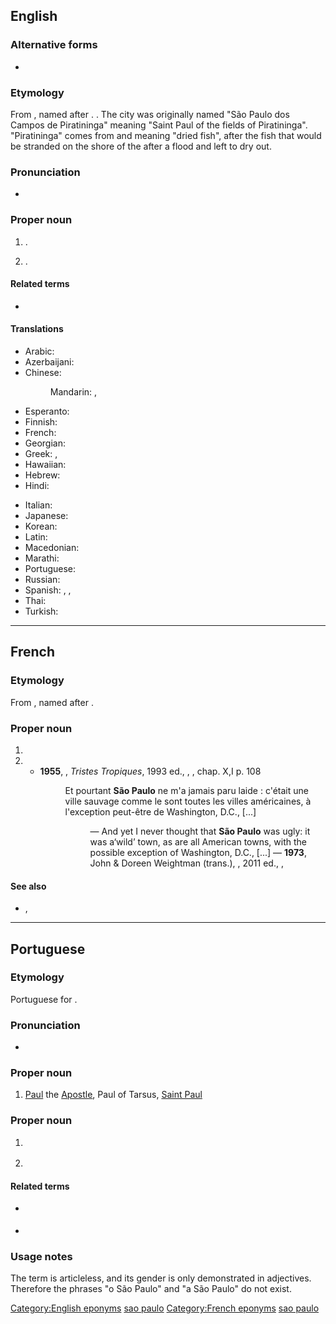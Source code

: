 {{also|Sao Paulo}}
==English==
{{wikipedia}}

===Alternative forms===
* {{alter|en|Sao Paulo}}

===Etymology===
From {{bor|en|pt|-}}, named after {{w|Saint Paul}}. {{doublet|en|Saint Paul}}. The city was originally named "São Paulo dos Campos de Piratininga" meaning "Saint Paul of the fields of Piratininga". "Piratininga" comes from {{der|en|tpw|pirá||fish}} and {{der|en|tpw|tininga||to dry}} meaning "dried fish", after the fish that would be stranded on the shore of the {{w|Tietê River}} after a flood and left to dry out.

===Pronunciation===
* {{IPA|en|/ˌsaʊ ˈpaʊ.loʊ/}}

===Proper noun===
{{en-proper noun|head=São Paulo}}

# {{place|en|state|r/Southeast Region|c/Brazil|capital=São Paulo}}.
# {{place|en|municipality/state capital|s/São Paulo|c/Brazil}}.

====Related terms====
* {{l|en|Saint Paul}}

====Translations====
{{trans-top|city and state}}
* Arabic: {{t|ar|سَاو بَاوْلُو|m|tr=saw bāwlū}}
* Azerbaijani: {{t|az|San Paulo}}
* Chinese:
*: Mandarin: {{t+|cmn|聖保羅}}, {{t+|cmn|圣保罗|tr=Shèng-Bǎoluó}}
* Esperanto: {{t|eo|San-Paŭlo}}
* Finnish: {{t+|fi|São Paulo}}
* French: {{t+|fr|São Paulo|m}}
* Georgian: {{t|ka|სან-პაულუ}}
* Greek: {{t|el|Σάο Πάολο|n}}, {{t|el|Σάο Πάουλο|n}}
* Hawaiian: {{t|haw|San Paulu}}
* Hebrew: {{t|he|סאו פאולו|?}}
* Hindi: {{t|hi|साओ पाउलो|?}}
{{trans-mid}}
* Italian: {{t+|it|San Paolo|f}}
* Japanese: {{t+|ja|サンパウロ|tr=Sanpauro}}
* Korean: {{t|ko|^상파울루}}
* Latin: {{t|la|Sanctus Paulus}}
* Macedonian: {{t|mk|Са́о Па́оло|?}}
* Marathi: {{t|mr|साओ पाउलो|n}}
* Portuguese: {{t+|pt|São Paulo}}
* Russian: {{t+|ru|Сан-Па́улу|m}}
* Spanish: {{t+|es|San Pablo}}, {{t+|es|São Paulo}}, {{t+|es|Sao Paulo}}
* Thai: {{t|th|เซาเปาลู|tr=sao bpao loo}}
* Turkish: {{t|tr|São Paulo}}
{{trans-bottom}}

[[Category:English eponyms]]
[[Category:English terms spelled with Ã|sao paulo]]

----

==French==
{{wikipedia|lang=fr}}

===Etymology===
From {{bor|fr|pt|-}}, named after {{w|Saint Paul}}.

===Proper noun===
{{fr-proper noun|m|head=São Paulo}}

# {{place|fr|state|r/Southeast Region|c/Brazil|t1=São Paulo}}
# {{place|fr|municipality/state capital|s/São Paulo|c/Brazil|t1=São Paulo}}
#* '''1955''', {{w|Claude Lévi-Strauss}}, ''Tristes Tropiques'', 1993 ed., {{w|Plon (publisher)|Plon}}, {{ISBN|978-2-259-00359-9}}, chap. X,I p. 108
#*: Et pourtant '''São Paulo''' ne m'a jamais paru laide : c'était une ville sauvage comme le sont toutes les villes américaines, à l'exception peut-être de Washington, D.C., [...]
#*:: — And yet I never thought that '''São Paulo''' was ugly: it was a‘wild’ town, as are all American towns, with the possible exception of Washington, D.C., [...] — '''1973''', John & Doreen Weightman (trans.), ''{{w|Tristes Tropiques}}'', 2011 ed., {{w|Penguin Books}}, {{ISBN|978-0-14-197073-8}}

====See also====
* {{l|fr|pauliste}}, {{l|fr|Pauliste}}

[[Category:French eponyms]]
[[Category:French terms spelled with Ã|sao paulo]]

----

==Portuguese==

===Etymology===
Portuguese for {{w|Saint Paul}}.

===Pronunciation===
* {{a|Brazil}} {{IPA|pt|/ˈsɐ̃w̃ ˈpaw.lu/|/ˌsɐ̃.ˈpaw.lu/}}

===Proper noun===
{{pt-proper noun|m|head=[[São]] [[Paulo]]}}

# {{senseid|pt|Paul the apostle}} [[Paul]] the [[Apostle]], Paul of Tarsus, [[Saint Paul]]

===Proper noun===
{{pt-proper noun|f|head=[[São]] [[Paulo]]}}
# {{senseid|pt|city in Brazil}} {{place|pt|municipality/state capital|s/São Paulo|c/Brazil|t1=São Paulo}}
#: {{syn|pt|Sampa}} {{gloss|nickname}}
# {{senseid|pt|state of Brazil}} {{place|pt|state|r/Southeast Region|c/Brazil|t1=São Paulo}}
#: {{syn|pt|SP}} {{gloss|abbreviation}}

====Related terms====
* {{l|pt|paulistano}} {{gloss|demonym of city}}
* {{l|pt|paulista}} {{gloss|[[demonym]] of state}}

===Usage notes===
The term is articleless, and its gender is only demonstrated in adjectives. Therefore the phrases "o São Paulo" and "a São Paulo" do not exist.